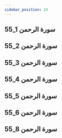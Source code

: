 ```yaml
---
sidebar_position: 24
---
```


## 55_1 سورة الرحمن
<YouTube youTubeId='LPEBZm08LwE' />

## 55_2 سورة الرحمن
<YouTube youTubeId='XvtaJ0lWSLI' />

## 55_3 سورة الرحمن
<YouTube youTubeId='WLmlIXymibk' />

## 55_4 سورة الرحمن
<YouTube youTubeId='R1XjkQ75s80' />

## 55_5 سورة الرحمن
<YouTube youTubeId='cIKX_IfN6Jw' />

## 55_6 سورة الرحمن
<YouTube youTubeId='ttyPLSodNSg' />

## 55_8 سورة الرحمن
<YouTube youTubeId='IA6xD3O1EJ0' />
